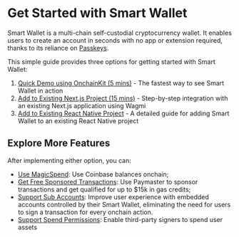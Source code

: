 
# Get Started with Smart Wallet

Smart Wallet is a multi-chain self-custodial cryptocurrency wallet. It enables users to create an account in seconds
with no app or extension required, thanks to its reliance on [Passkeys](https://passkeys.com).

This simple guide provides three options for getting started with Smart Wallet:

1. [Quick Demo using OnchainKit (5 mins)](/identity/smart-wallet/quickstart/quick-demo) - The fastest way to see Smart Wallet in action
2. [Add to Existing Next.js Project (15 mins)](/identity/smart-wallet/quickstart/nextjs-project) - Step-by-step integration with an existing Next.js application using Wagmi
3. [Add to Existing React Native Project](/identity/smart-wallet/quickstart/react-native-project) - A detailed guide for adding Smart Wallet to an existing React Native project

<SmartWalletQuickstartOptions />

## Explore More Features

After implementing either option, you can:

- [Use MagicSpend](/identity/smart-wallet/features/MagicSpend): Use Coinbase balances onchain;
- [Get Free Sponsored Transactions](/identity/smart-wallet/introduction/base-gasless-campaign): Use Paymaster to sponsor transactions and get qualified for up to $15k in gas credits;
- [Support Sub Accounts](/identity/smart-wallet/guides/sub-accounts/overview): Improve user experience with embedded accounts controlled by their Smart Wallet,
  eliminating the need for users to sign a transaction for every onchain action.
- [Support Spend Permissions](/identity/smart-wallet/guides/spend-permissions/overview): Enable third-party signers to spend user assets
